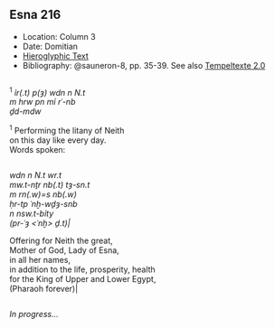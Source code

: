 ## Esna 216 {-}  
  
<style>  
  
  .col2 {  
    columns: 2 320px;         /* number of columns and width in pixels*/  
    -webkit-columns: 2 320px; /* chrome, safari */  
    -moz-columns: 2 320px;    /* firefox */  
    -webkit-column-break-inside: avoid;  
    -page-break-inside: avoid;  
    -break-inside: avoid;  
  }  
  
</style>  

- Location: Column 3
- Date: Domitian
- [Hieroglyphic Text](https://www.ifao.egnet.net/uploads/publications/enligne/Temples-Esna003.pdf#page=97){target="_blank"}  
- Bibliography: @sauneron-8, pp. 35-39. See also [Tempeltexte 2.0](http://www.tempeltexte.uni-tuebingen.de/portal/#/text-detail/940){target="_blank"} 


<div class="col2">  

^1^ *ỉr(.t) p(ȝ) wdn n N.t   *  
*m hrw pn mỉ rʿ-nb  *  
*ḏd-mdw  *  

^1^ Performing the litany of Neith  
on this day like every day.  
Words spoken:  

</div>

<div class="col2">

*wdn n N.t wr.t  *  
*mw.t-nṯr nb(.t) tȝ-sn.t  *    
*m rn(.w)=s nb(.w)*  
*ḥr-tp ʿnḫ-wḏȝ-snb  *  
*n nsw.t-bỉty  *  
*(pr-ʿȝ <ʿnḫ> ḏ.t)|  *  
  
Offering for Neith the great,   
Mother of God, Lady of Esna,   
in all her names,  
in addition to the life, prosperity, health    
for the King of Upper and Lower Egypt,  
(Pharaoh <living> forever)|   

</div>

*In progress...*
